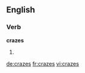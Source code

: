 ==English==

===Verb===
'''crazes'''

# {{third-person singular of|craze}}

[[de:crazes]]
[[fr:crazes]]
[[vi:crazes]]